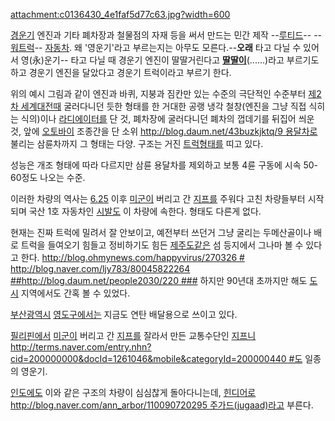 attachment:c0136430_4e1faf5d77c63.jpg?width=600

[[경운기]] 엔진과 기타 폐차장과 철물점의 자재 등을 써서 만드는 민간 제작 --[[루티드]]-- --[[워트럭]]-- [[자동차]]. 왜 '영운기'라고 부르는지는 아무도 모른다.--'''오래''' 타고 다닐 수 있어서 영(永)운기-- 타고 다닐 때 경운기 엔진이 딸딸거린다고 '''[[딸딸이]]'''(......)라고 부르기도 하고 경운기 엔진을 달았다고 경운기 트럭이라고 부르기 한다.

위의 예시 그림과 같이 엔진과 바퀴, 지붕과 짐칸만 있는 수준의 극단적인 수준부터 [[제2차 세계대전]]때 굴러다니던 듯한 형태를 한 거대한 공랭 냉각 철창(엔진을 그냥 직접 식히는 식의)이나 [[라디에이터]]를 단 것, 폐차장에 굴러다니던 폐차의 껍데기를 뒤집어 씌운 것, 앞에 [[오토바이]] 조종간을 단 소위 [[http://blog.daum.net/43buzkjktq/9 용달차]]로 불리는 삼륜차까지 그 형태는 다양. 구조는 거진 [[트럭]]형태를 띠고 있다.

성능은 개조 형태에 따라 다르지만 삼륜 용달차를 제외하고 보통 4륜 구동에 시속 50-60정도 나오는 수준. 

이러한 차량의 역사는 [[6.25]] 이후 [[미군]]이 버리고 간 [[지프]]를 주워다 고친 차량들부터 시작되며 국산 1호 자동차인 [[시발]]도 이 차량에 속한다. 형태도 다른게 없다.

현재는 진짜 트럭에 밀려서 잘 안보이고, 예전부터 쓰던거 그냥 굴리는 두메산골이나 배로 트럭을 들여오기 힘들고 정비하기도 힘든 [[제주도]]같은 섬 등지에서 그나마 볼 수 있다고 한다. [[http://blog.ohmynews.com/happyvirus/270326 #]] [[http://blog.naver.com/ljy783/80045822264 ##]][[http://blog.daum.net/people2030/220 ###]] 하지만 90년대 초까지만 해도 [[도시]] 지역에서도 간혹 볼 수 있었다.

[[부산광역시]] [[영도구]]에서는 지금도 연탄 배달용으로 쓰이고 있다.

[[필리핀]]에서 [[미군]]이 버리고 간 [[지프]]를 잘라서 만든 교통수단인 [[지프니]][[http://terms.naver.com/entry.nhn?cid=200000000&docId=1261046&mobile&categoryId=200000440 #]]도 일종의 영운기.

[[인도]]에도 이와 같은 구조의 차량이 심심찮게 돌아다니는데, [[힌디어]]로 [[http://blog.naver.com/ann_arbor/110090720295 주가드(jugaad)]]라고 부른다.
